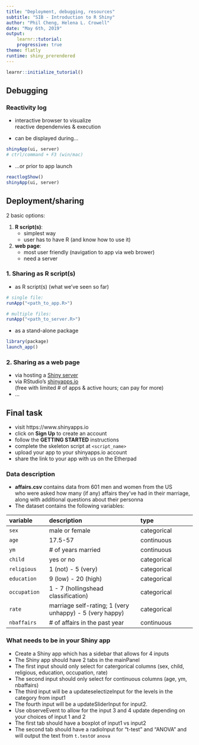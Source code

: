 ---
title: "Deployment, debugging, resources"
subtitle: "SIB - Introduction to R Shiny"
author: "Phil Cheng, Helena L. Crowell"
date: "May 6th, 2019"
output: 
    learnr::tutorial:
    progressive: true
theme: flatly
runtime: shiny_prerendered
---
 
```{r echo = FALSE}
learnr::initialize_tutorial()
```

## Debugging

### Reactivity log

- interactive browser to visualize  
reactive dependenvies & execution

- can be displayed during...

```{r eval = FALSE}
shinyApp(ui, server)
# ctrl/command + F3 (win/mac)
```

- ...or prior to app launch

```{r eval = FALSE}
reactlogShow()
shinyApp(ui, server)
```

## Deployment/sharing

2 basic options:

1. **R script(s)**:
    - simplest way
    - user has to have R (and know how to use it)

2. **web page**:
    - most user friendly (navigation to app via web brower)
    - need a server

### 1. Sharing as R script(s)

- as R script(s) (what we've seen so far)
```{r eval = FALSE}
# single file:
runApp("<path_to_app.R>")

# multiple files:
runApp("<path_to_server.R>")
```

- as a stand-alone package
```{r eval = FALSE}
library(package)
launch_app()
```

### 2. Sharing as a web page

- via hosting a [Shiny server](https://github.com/rstudio/shiny-server/blob/master/README.md)
- via RStudio's [shinyapps.io](http://www.shinyapps.io/)  
(free with limited # of apps & active hours; can pay for more)
- ...

## Final task

- visit https://www.shinyapps.io
- click on **Sign Up** to create an account
- follow the **GETTING STARTED** instructions
- complete the skeleton script at `<script_name>`
- upload your app to your shinyapps.io account
- share the link to your app with us on the Etherpad

### Data description

- **affairs.csv** contains data from 601 men and women from the US  
who were asked how many (if any) affairs they've had in their marriage,  
along with additional questions about their personna
- The dataset contains the following variables:

variable | description        | type
:--------|:-------------------|:-----------
`sex`    | male or female     | categorical
`age`    | 17.5-57            | continuous
`ym`     | # of years married | continuous
`child`  | yes or no          | categorical
`religious`  | 1 (not) - 5 (very)  | categorical
`education`  | 9 (low) - 20 (high) | categorical
`occupation` | 1 - 7 (hollingshead classification) | categorical
`rate` | marriage self-rating; 1 (very unhappy) - 5 (very happy) | categorical
`nbaffairs` | # of affairs in the past year | continuous

### What needs to be in your Shiny app

- Create a Shiny app which has a sidebar that allows for 4 inputs
- The Shiny app should have 2 tabs in the mainPanel
- The first input should only select for catergorical columns (sex, child, religious, education, occupation, rate)
- The second input should only select for continuous columns (age, ym, nbaffairs)
- The third input will be a updateselectizeInput for the levels in the category from input1
- The fourth input will be a updateSliderInput for input2.
- Use observeEvent to allow for the input 3 and 4 update depending on your choices of input 1 and 2
- The first tab should have a boxplot of input1 vs input2
- The second tab should have a radioInput for "t-test" and "ANOVA"  and will output the text from `t.test`or `anova`
